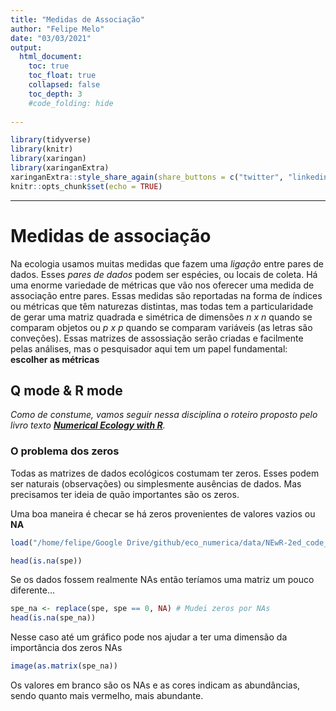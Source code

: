 ```yaml
---
title: "Medidas de Associação"
author: "Felipe Melo"
date: "03/03/2021"
output: 
  html_document:
    toc: true
    toc_float: true
    collapsed: false
    toc_depth: 3
    #code_folding: hide
      
---
```

```r
library(tidyverse)
library(knitr)
library(xaringan)
library(xaringanExtra)
xaringanExtra::style_share_again(share_buttons = c("twitter", "linkedin", "pocket"))
knitr::opts_chunk$set(echo = TRUE)
```
---

# Medidas de associação

Na ecologia usamos muitas medidas que fazem uma _ligação_ entre pares de dados. Esses _pares de dados_ podem ser espécies, ou locais de coleta. Há uma enorme variedade de métricas que vão nos oferecer uma medida de associação entre pares. Essas medidas são reportadas na forma de índices ou métricas que têm naturezas distintas, mas todas tem a particularidade de gerar uma matriz quadrada e simétrica de dimensões _n x n_ quando se comparam objetos ou _p x p_ quando se comparam variáveis (as letras são conveções). Essas matrizes de assossiação serão criadas e facilmente pelas análises, mas o pesquisador aqui tem um papel fundamental: **escolher as métricas**

## Q mode & R mode

_Como de constume, vamos seguir nessa disciplina o roteiro proposto pelo livro texto [**Numerical Ecology with R**](http://jinliangliu.weebly.com/uploads/2/5/7/8/25781074/numerical_ecology_with_r.pdf)._

### O problema dos zeros

Todas as matrizes de dados ecológicos costumam ter zeros. Esses podem ser naturais (observações) ou simplesmente ausências de dados. Mas precisamos ter ideia de quão importantes são os zeros.

Uma boa maneira é checar se há zeros provenientes de valores vazios ou **NA**
```r
load("/home/felipe/Google Drive/github/eco_numerica/data/NEwR-2ed_code_data/NEwR2-Data/Doubs.RData")

head(is.na(spe))
```

Se os dados fossem realmente NAs então teríamos uma matriz um pouco diferente...
```r
spe_na <- replace(spe, spe == 0, NA) # Mudei zeros por NAs
head(is.na(spe_na))

```
Nesse caso até um gráfico pode nos ajudar a ter uma dimensão da importância dos zeros NAs

```r
image(as.matrix(spe_na))
```

Os valores em branco são os NAs e as cores indicam as abundâncias, sendo quanto mais vermelho, mais abundante.


